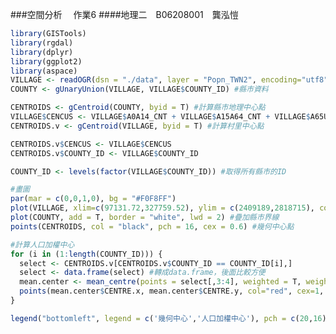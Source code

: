 ###空間分析　 作業6
####地理二　B06208001　龔泓愷

```r
library(GISTools)
library(rgdal)
library(dplyr)
library(ggplot2)
library(aspace)
VILLAGE <- readOGR(dsn = "./data", layer = "Popn_TWN2", encoding="utf8") #村里資料
COUNTY <- gUnaryUnion(VILLAGE, VILLAGE$COUNTY_ID) #縣市資料
```

```r
CENTROIDS <- gCentroid(COUNTY, byid = T) #計算縣市地理中心點
VILLAGE$CENCUS <- VILLAGE$A0A14_CNT + VILLAGE$A15A64_CNT + VILLAGE$A65UP_CNT #計算村里人口數
CENTROIDS.v <- gCentroid(VILLAGE, byid = T) #計算村里中心點

CENTROIDS.v$CENCUS <- VILLAGE$CENCUS
CENTROIDS.v$COUNTY_ID <- VILLAGE$COUNTY_ID

COUNTY_ID <- levels(factor(VILLAGE$COUNTY_ID)) #取得所有縣市的ID

#畫圖
par(mar = c(0,0,1,0), bg = "#F0F8FF")
plot(VILLAGE, xlim=c(97131.72,327759.52), ylim = c(2409189,2818715), col = "grey", border = "white", lwd = 0.2, main="台灣各縣市的幾何與人口加權中心點") #以村里為底圖
plot(COUNTY, add = T, border = "white", lwd = 2) #疊加縣市界線
points(CENTROIDS, col = "black", pch = 16, cex = 0.6) #幾何中心點

#計算人口加權中心
for (i in (1:length(COUNTY_ID))) {
  select <- CENTROIDS.v[CENTROIDS.v$COUNTY_ID == COUNTY_ID[i],]
  select <- data.frame(select) #轉成data.frame，後面比較方便
  mean.center <- mean_centre(points = select[,3:4], weighted = T, weights = select$CENCUS)
  points(mean.center$CENTRE.x, mean.center$CENTRE.y, col="red", cex=1, pch=20)
}

legend("bottomleft", legend = c('幾何中心','人口加權中心'), pch = c(20,16),col=c("black","red"), cex = 0.7)
```

